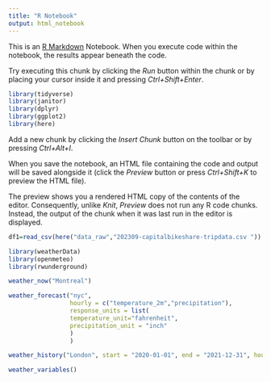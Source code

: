 ```yaml
---
title: "R Notebook"
output: html_notebook
---
```


This is an [R Markdown](http://rmarkdown.rstudio.com) Notebook. When you execute code within the notebook, the results appear beneath the code. 

Try executing this chunk by clicking the *Run* button within the chunk or by placing your cursor inside it and pressing *Ctrl+Shift+Enter*. 

```r
library(tidyverse)
library(janitor)
library(dplyr)
library(ggplot2)
library(here)
```

Add a new chunk by clicking the *Insert Chunk* button on the toolbar or by pressing *Ctrl+Alt+I*.

When you save the notebook, an HTML file containing the code and output will be saved alongside it (click the *Preview* button or press *Ctrl+Shift+K* to preview the HTML file).

The preview shows you a rendered HTML copy of the contents of the editor. Consequently, unlike *Knit*, *Preview* does not run any R code chunks. Instead, the output of the chunk when it was last run in the editor is displayed.
```r
df1=read_csv(here("data_raw","202309-capitalbikeshare-tripdata.csv ")) |> clean_names()
```
```r
library(weatherData)
library(openmeteo)
library(rwunderground)
```


```r
weather_now("Montreal")
```

```r
weather_forecast("nyc",
                 hourly = c("temperature_2m","precipitation"),
                 response_units = list(
                 temperature_unit="fahrenheit",
                 precipitation_unit = "inch"
                 )
                 )
```

```r
weather_history("London", start = "2020-01-01", end = "2021-12-31", hourly = "cloudcover")
```

```r
weather_variables()
```


